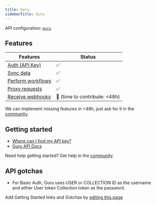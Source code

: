 ```yaml
---
title: Guru
sidebarTitle: Guru
---
```


API configuration: [`guru`](https://nango.dev/providers.yaml)

## Features

| Features | Status |
| - | - |
| [Auth (API Key)](/integrate/guides/authorize-an-api) | ✅ |
| [Sync data](/integrate/guides/sync-data-from-an-api) | ✅ |
| [Perform workflows](/integrate/guides/perform-workflows-with-an-api) | ✅ |
| [Proxy requests](/integrate/guides/proxy-requests-to-an-api) | ✅ |
| [Receive webhooks](/integrate/guides/receive-webhooks-from-an-api) | 🚫 (time to contribute: &lt;48h) |

<Tip>We can implement missing features in &lt;48h, just ask for it in the [community](https://nango.dev/slack).</Tip>

## Getting started

-   [Where can I find my API key?](https://help.getguru.com/articles/cj9Rrj7i/How-to-obtain-your-API-Credentials)
-   [Guru API Docs](https://developer.getguru.com/reference/authentication)

<Tip>Need help getting started? Get help in the [community](https://nango.dev/slack).</Tip>

## API gotchas

- For Basic Auth, Guru uses USER or COLLECTION ID as the username and either User token Collection token as the password.


<Note>Add Getting Started links and Gotchas by [editing this page](https://github.com/nangohq/nango/tree/master/docs-v2/integrations/all/getguru.mdx)</Note>
